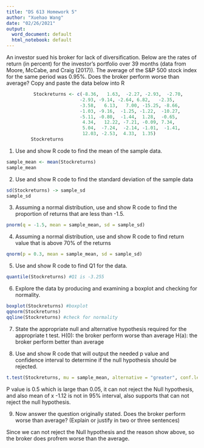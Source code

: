 ```yaml
---
title: "DS 613 Homework 5"
author: "Xuehao Wang"
date: "02/26/2021"
output:
  word_document: default
  html_notebook: default
---
```

An investor sued his broker for lack of diversification. Below are the rates of return (in percent) for the investor’s portfolio over 39 months (data from Moore, McCabe, and Craig (2017)). The average of the S&P 500 stock index for the same period was 0.95%. Does the broker perform worse than average? 
Copy and paste the data below into R
```r
          Stockreturns <- c(-8.36,   1.63,  -2.27, -2.93,  -2.70, 
                           -2.93, -9.14, -2.64, 6.82,   -2.35, 
                           -3.58,   6.13,   7.00, -15.25, -8.66,
                           -1.03, -9.16,  -1.25, -1.22,  -10.27,
                           -5.11, -0.80,  -1.44,  1.28,  -0.65,
                            4.34,   12.22, -7.21, -0.09, 7.34, 
                            5.04,  -7.24,  -2.14, -1.01,  -1.41, 
                            12.03, -2.53,  4.33,  1.35)
         Stockreturns
```


1) Use and show R code to find the mean of the sample data.
```r
sample_mean <- mean(Stockreturns)
sample_mean
```

2) Use and show R code to find the standard deviation of the sample data
```r
sd(Stockreturns) -> sample_sd
sample_sd
```

3) Assuming a normal distribution, use and show R code to find the proportion of returns that are less than  -1.5.
```r
pnorm(q = -1.5, mean = sample_mean, sd = sample_sd)
```

4) Assuming a normal distribution, use and show R code to find return value that is above 70% of the returns
```r
qnorm(p = 0.3, mean = sample_mean, sd = sample_sd)
```

5) Use and show R code to find Q1 for the data.
```r
quantile(Stockreturns) #Q1 is -3.255
```

6) Explore the data by producing and examining a boxplot and checking for normality.
```r
boxplot(Stockreturns) #boxplot
qqnorm(Stockreturns)
qqline(Stockreturns) #check for normality
```

7) State the appropriate null and alternative hypothesis required for the appropriate t test.
H(0): the broker perform worse than average
H(a): the broker perform better than average

8) Use and show R code that will output the needed p value and confidence interval to determine if the null hypothesis should be rejected.
```r
t.test(Stockreturns, mu = sample_mean, alternative = "greater", conf.level = .95)
```
P value is 0.5 which is large than 0.05, it can not reject the Null hypothesis, and also mean of x -1.12 is not in 95% interval, also supports that can not reject the null hypothesis.

9) Now answer the question originally stated.  Does the broker perform worse than average? (Explain or justify in two or three sentences)

Since we can not reject the Null hypothesis and the reason show above, so the broker does profrem worse than the average.
